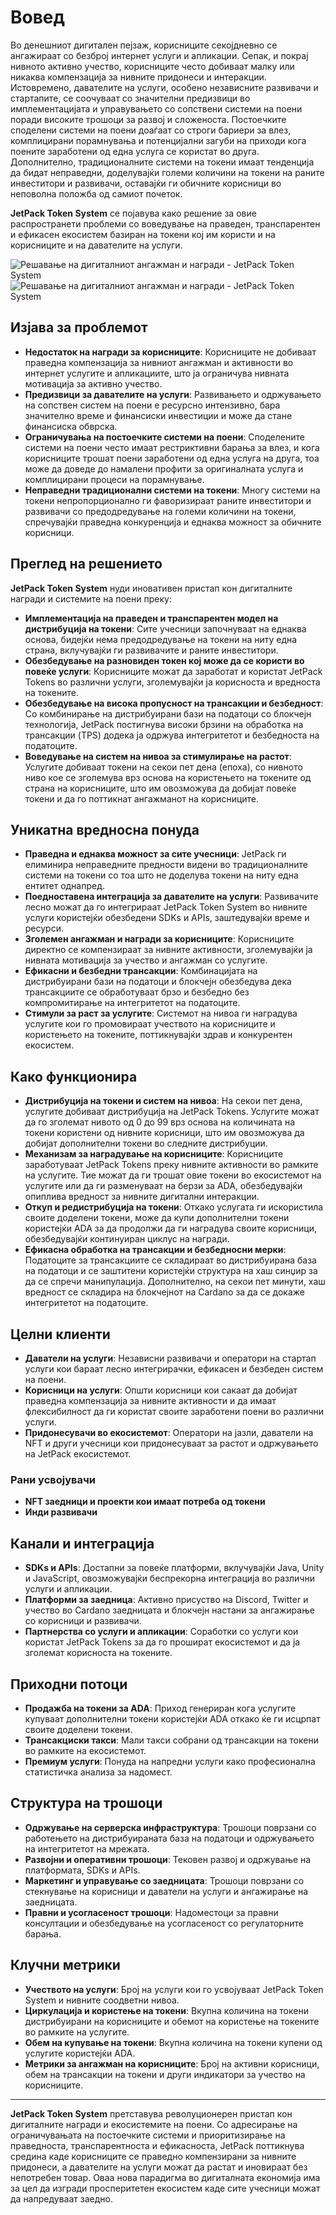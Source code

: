 
# Вовед

Во денешниот дигитален пејзаж, корисниците секојдневно се ангажираат со безброј интернет услуги и апликации. Сепак, и покрај нивното активно учество, корисниците често добиваат малку или никаква компензација за нивните придонеси и интеракции. Истовремено, давателите на услуги, особено независните развивачи и стартапите, се соочуваат со значителни предизвици во имплементацијата и управувањето со сопствени системи на поени поради високите трошоци за развој и сложеноста. Постоечките споделени системи на поени доаѓаат со строги бариери за влез, комплицирани порамнувања и потенцијални загуби на приходи кога поените заработени од една услуга се користат во друга. Дополнително, традиционалните системи на токени имаат тенденција да бидат неправедни, доделувајќи големи количини на токени на раните инвеститори и развивачи, оставајќи ги обичните корисници во неповолна положба од самиот почеток.

**JetPack Token System** се појавува како решение за овие распространети проблеми со воведување на праведен, транспарентен и ефикасен екосистем базиран на токени кој им користи и на корисниците и на давателите на услуги.

<Image src="/images/en/intro.svg" alt="Решавање на дигиталниот ангажман и награди - JetPack Token System" width={700} height={534} className="dark:hidden"/>
<Image src="/images/en/intro-dark.svg" alt="Решавање на дигиталниот ангажман и награди - JetPack Token System" width={700} height={534} className="hidden dark:block"/>

## Изјава за проблемот

- **Недостаток на награди за корисниците**: Корисниците не добиваат праведна компензација за нивниот ангажман и активности во интернет услугите и апликациите, што ја ограничува нивната мотивација за активно учество.
- **Предизвици за давателите на услуги**: Развивањето и одржувањето на сопствен систем на поени е ресурсно интензивно, бара значително време и финансиски инвестиции и може да стане финансиска обврска.
- **Ограничувања на постоечките системи на поени**: Споделените системи на поени често имаат рестриктивни барања за влез, и кога корисниците трошат поени заработени од една услуга на друга, тоа може да доведе до намалени профити за оригиналната услуга и комплицирани процеси на порамнување.
- **Неправедни традиционални системи на токени**: Многу системи на токени непропорционално ги фаворизираат раните инвеститори и развивачи со предодредување на големи количини на токени, спречувајќи праведна конкуренција и еднаква можност за обичните корисници.

## Преглед на решението

**JetPack Token System** нуди иновативен пристап кон дигиталните награди и системите на поени преку:

- **Имплементација на праведен и транспарентен модел на дистрибуција на токени**: Сите учесници започнуваат на еднаква основа, бидејќи нема предодредување на токени на ниту една страна, вклучувајќи ги развивачите и раните инвеститори.
- **Обезбедување на разновиден токен кој може да се користи во повеќе услуги**: Корисниците можат да заработат и користат JetPack Tokens во различни услуги, зголемувајќи ја корисноста и вредноста на токените.
- **Обезбедување на висока пропусност на трансакции и безбедност**: Со комбинирање на дистрибуирани бази на податоци со блокчејн технологија, JetPack постигнува високи брзини на обработка на трансакции (TPS) додека ја одржува интегритетот и безбедноста на податоците.
- **Воведување на систем на нивоа за стимулирање на растот**: Услугите добиваат токени на секои пет дена (епоха), со нивното ниво кое се зголемува врз основа на користењето на токените од страна на корисниците, што им овозможува да добијат повеќе токени и да го поттикнат ангажманот на корисниците.

## Уникатна вредносна понуда

- **Праведна и еднаква можност за сите учесници**: JetPack ги елиминира неправедните предности видени во традиционалните системи на токени со тоа што не доделува токени на ниту една ентитет однапред.
- **Поедноставена интеграција за давателите на услуги**: Развивачите лесно можат да го интегрираат JetPack Token System во нивните услуги користејќи обезбедени SDKs и APIs, заштедувајќи време и ресурси.
- **Зголемен ангажман и награди за корисниците**: Корисниците директно се компензираат за нивните активности, зголемувајќи ја нивната мотивација за учество и ангажман со услугите.
- **Ефикасни и безбедни трансакции**: Комбинацијата на дистрибуирани бази на податоци и блокчејн обезбедува дека трансакциите се обработуваат брзо и безбедно без компромитирање на интегритетот на податоците.
- **Стимули за раст за услугите**: Системот на нивоа ги наградува услугите кои го промовираат учеството на корисниците и користењето на токените, поттикнувајќи здрав и конкурентен екосистем.

## Како функционира

- **Дистрибуција на токени и систем на нивоа**: На секои пет дена, услугите добиваат дистрибуција на JetPack Tokens. Услугите можат да го зголемат нивото од 0 до 99 врз основа на количината на токени користени од нивните корисници, што им овозможува да добијат дополнителни токени во следните дистрибуции.
- **Механизам за наградување на корисниците**: Корисниците заработуваат JetPack Tokens преку нивните активности во рамките на услугите. Тие можат да ги трошат овие токени во екосистемот на услугите или да ги разменуваат на берзи за ADA, обезбедувајќи опиплива вредност за нивните дигитални интеракции.
- **Откуп и редистрибуција на токени**: Откако услугата ги искористила своите доделени токени, може да купи дополнителни токени користејќи ADA за да продолжи да ги наградува своите корисници, обезбедувајќи континуиран циклус на награди.
- **Ефикасна обработка на трансакции и безбедносни мерки**: Податоците за трансакциите се складираат во дистрибуирана база на податоци и се заштитени користејќи структура на хаш синџир за да се спречи манипулација. Дополнително, на секои пет минути, хаш вредност се складира на блокчејнот на Cardano за да се докаже интегритетот на податоците.

## Целни клиенти

- **Даватели на услуги**: Независни развивачи и оператори на стартап услуги кои бараат лесно интегрирачки, ефикасен и безбеден систем на поени.
- **Корисници на услуги**: Општи корисници кои сакаат да добијат праведна компензација за нивните активности и да имаат флексибилност да ги користат своите заработени поени во различни услуги.
- **Придонесувачи во екосистемот**: Оператори на јазли, даватели на NFT и други учесници кои придонесуваат за растот и одржувањето на JetPack екосистемот.

### Рани усвојувачи

- **NFT заедници и проекти кои имаат потреба од токени**
- **Инди развивачи**

## Канали и интеграција

- **SDKs и APIs**: Достапни за повеќе платформи, вклучувајќи Java, Unity и JavaScript, овозможувајќи беспрекорна интеграција во различни услуги и апликации.
- **Платформи за заедница**: Активно присуство на Discord, Twitter и учество во Cardano заедницата и блокчејн настани за ангажирање со корисници и развивачи.
- **Партнерства со услуги и апликации**: Соработки со услуги кои користат JetPack Tokens за да го прошират екосистемот и да ја зголемат корисноста на токените.

## Приходни потоци

- **Продажба на токени за ADA**: Приход генериран кога услугите купуваат дополнителни токени користејќи ADA откако ќе ги исцрпат своите доделени токени.
- **Трансакциски такси**: Мали такси собрани од трансакции на токени во рамките на екосистемот.
- **Премиум услуги**: Понуда на напредни услуги како професионална статистичка анализа за надомест.

## Структура на трошоци

- **Одржување на серверска инфраструктура**: Трошоци поврзани со работењето на дистрибуираната база на податоци и одржувањето на интегритетот на мрежата.
- **Развојни и оперативни трошоци**: Тековен развој и одржување на платформата, SDKs и APIs.
- **Маркетинг и управување со заедницата**: Трошоци поврзани со стекнување на корисници и даватели на услуги и ангажирање на заедницата.
- **Правни и усогласеност трошоци**: Надоместоци за правни консултации и обезбедување на усогласеност со регулаторните барања.

## Клучни метрики

- **Учеството на услуги**: Број на услуги кои го усвојуваат JetPack Token System и нивните соодветни нивоа.
- **Циркулација и користење на токени**: Вкупна количина на токени дистрибуирани на корисниците и обемот на користење на токените во рамките на услугите.
- **Обем на купување на токени**: Вкупна количина на токени купени од услугите користејќи ADA.
- **Метрики за ангажман на корисниците**: Број на активни корисници, обем на трансакции на токени и други индикатори за учество на корисниците.

---

**JetPack Token System** претставува револуционерен пристап кон дигиталните награди и екосистемите на поени. Со адресирање на ограничувањата на постоечките системи и приоритизирање на праведноста, транспарентноста и ефикасноста, JetPack поттикнува средина каде корисниците се праведно компензирани за нивните придонеси, а давателите на услуги можат да растат и иновираат без непотребен товар. Оваа нова парадигма во дигиталната економија има за цел да изгради просперитетен екосистем каде сите учесници можат да напредуваат заедно.

